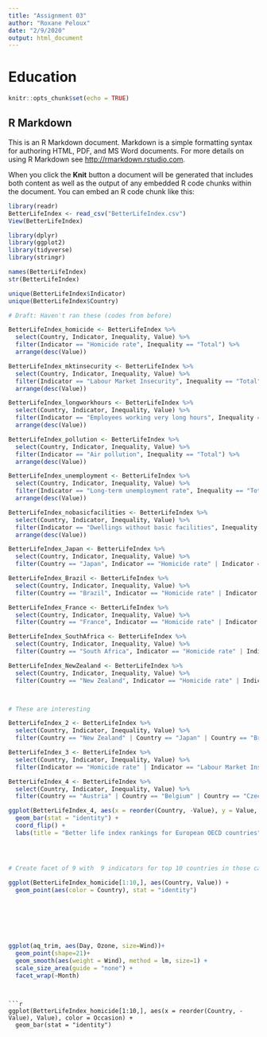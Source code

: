 ```yaml
---
title: "Assignment 03"
author: "Roxane Peloux"
date: "2/9/2020"
output: html_document
---
```



# Education 
```r
knitr::opts_chunk$set(echo = TRUE)
```

## R Markdown

This is an R Markdown document. Markdown is a simple formatting syntax for authoring HTML, PDF, and MS Word documents. For more details on using R Markdown see <http://rmarkdown.rstudio.com>.

When you click the **Knit** button a document will be generated that includes both content as well as the output of any embedded R code chunks within the document. You can embed an R code chunk like this:
```r
library(readr)
BetterLifeIndex <- read_csv("BetterLifeIndex.csv")
View(BetterLifeIndex)

library(dplyr)
library(ggplot2)
library(tidyverse)
library(stringr)
```

```r
names(BetterLifeIndex) 
str(BetterLifeIndex)
```
```r
unique(BetterLifeIndex$Indicator)
unique(BetterLifeIndex$Country)
```

```r

# Draft: Haven't ran these (codes from before)

BetterLifeIndex_homicide <- BetterLifeIndex %>%
  select(Country, Indicator, Inequality, Value) %>%
  filter(Indicator == "Homicide rate", Inequality == "Total") %>%
  arrange(desc(Value))

BetterLifeIndex_mktinsecurity <- BetterLifeIndex %>%
  select(Country, Indicator, Inequality, Value) %>%
  filter(Indicator == "Labour Market Insecurity", Inequality == "Total") %>%
  arrange(desc(Value))

BetterLifeIndex_longworkhours <- BetterLifeIndex %>%
  select(Country, Indicator, Inequality, Value) %>%
  filter(Indicator == "Employees working very long hours", Inequality == "Total") %>%
  arrange(desc(Value))

BetterLifeIndex_pollution <- BetterLifeIndex %>%
  select(Country, Indicator, Inequality, Value) %>%
  filter(Indicator == "Air pollution", Inequality == "Total") %>%
  arrange(desc(Value))

BetterLifeIndex_unemployment <- BetterLifeIndex %>%
  select(Country, Indicator, Inequality, Value) %>%
  filter(Indicator == "Long-term unemployment rate", Inequality == "Total") %>%
  arrange(desc(Value))

BetterLifeIndex_nobasicfacilities <- BetterLifeIndex %>%
  select(Country, Indicator, Inequality, Value) %>%
  filter(Indicator == "Dwellings without basic facilities", Inequality == "Total") %>%
  arrange(desc(Value))

```
```r

BetterLifeIndex_Japan <- BetterLifeIndex %>%
  select(Country, Indicator, Inequality, Value) %>%
  filter(Country == "Japan", Indicator == "Homicide rate" | Indicator == "Labour Market Insecurity" | Indicator == "Employees working very long hours" | Indicator == "Air pollution" | Indicator == "Long-term unemployment rate" | Indicator == "Dwellings without basic facilities", Inequality == "Total")

BetterLifeIndex_Brazil <- BetterLifeIndex %>%
  select(Country, Indicator, Inequality, Value) %>%
  filter(Country == "Brazil", Indicator == "Homicide rate" | Indicator == "Labour Market Insecurity" | Indicator == "Employees working very long hours" | Indicator == "Air pollution" | Indicator == "Long-term unemployment rate" | Indicator == "Dwellings without basic facilities", Inequality == "Total")

BetterLifeIndex_France <- BetterLifeIndex %>%
  select(Country, Indicator, Inequality, Value) %>%
  filter(Country == "France", Indicator == "Homicide rate" | Indicator == "Labour Market Insecurity" | Indicator == "Employees working very long hours" | Indicator == "Air pollution" | Indicator == "Long-term unemployment rate" | Indicator == "Dwellings without basic facilities", Inequality == "Total")

BetterLifeIndex_SouthAfrica <- BetterLifeIndex %>%
  select(Country, Indicator, Inequality, Value) %>%
  filter(Country == "South Africa", Indicator == "Homicide rate" | Indicator == "Labour Market Insecurity" | Indicator == "Employees working very long hours" | Indicator == "Air pollution" | Indicator == "Long-term unemployment rate" | Indicator == "Dwellings without basic facilities", Inequality == "Total")

BetterLifeIndex_NewZealand <- BetterLifeIndex %>%
  select(Country, Indicator, Inequality, Value) %>%
  filter(Country == "New Zealand", Indicator == "Homicide rate" | Indicator == "Labour Market Insecurity" | Indicator == "Employees working very long hours" | Indicator == "Air pollution" | Indicator == "Long-term unemployment rate" | Indicator == "Dwellings without basic facilities", Inequality == "Total")



# These are interesting

BetterLifeIndex_2 <- BetterLifeIndex %>%
  select(Country, Indicator, Inequality, Value) %>%
  filter(Country == "New Zealand" | Country == "Japan" | Country == "Brazil" | Country == "France" | Country == "South Africa", Indicator == "Homicide rate" | Indicator == "Labour Market Insecurity" | Indicator == "Employees working very long hours" | Indicator == "Air pollution" | Indicator == "Long-term unemployment rate" | Indicator == "Dwellings without basic facilities", Inequality == "Total")

BetterLifeIndex_3 <- BetterLifeIndex %>%
  select(Country, Indicator, Inequality, Value) %>%
  filter(Indicator == "Homicide rate" | Indicator == "Labour Market Insecurity" | Indicator == "Employees working very long hours" | Indicator == "Air pollution" | Indicator == "Long-term unemployment rate" | Indicator == "Dwellings without basic facilities", Inequality == "Total")

BetterLifeIndex_4 <- BetterLifeIndex %>%
  select(Country, Indicator, Inequality, Value) %>%
  filter(Country == "Austria" | Country == "Belgium" | Country == "Czech Republic" | Country == "Denmark" | Country == "Finland" | Country == "France" | Country == "Germany" | Country == "Greece" | Country == "Hungary" | Country == "Iceland" | Country == "Ireland" | Country == "Italy" | Country == "Luxembourg" | Country == "Netherlands" | Country == "Norway" | Country == "Poland" | Country == "Slovak Republic" | Country == "Spain" | Country == "Sweden" | Country == "Switzerland" | Country == "United Kingdom" | Country == "Estonia" | Country == "Latvia" | Country == "Russia" | Country == "Slovenia", Indicator == "Homicide rate" | Indicator == "Labour Market Insecurity" | Indicator == "Employees working very long hours" | Indicator == "Air pollution" | Indicator == "Long-term unemployment rate" | Indicator == "Dwellings without basic facilities", Inequality == "Total")

```
```r
ggplot(BetterLifeIndex_4, aes(x = reorder(Country, -Value), y = Value, fill = Indicator)) + 
  geom_bar(stat = "identity") +
  coord_flip() +
  labs(title = "Better life index rankings for European OECD countries", x = "Country", y = "Value")





```





```r
# Create facet of 9 with  9 indicators for top 10 countries in those categories of indicators with geom_point 

ggplot(BetterLifeIndex_homicide[1:10,], aes(Country, Value)) +
  geom_point(aes(color = Country), stat = "identity")







ggplot(aq_trim, aes(Day, Ozone, size=Wind))+
  geom_point(shape=21)+
  geom_smooth(aes(weight = Wind), method = lm, size=1) +
  scale_size_area(guide = "none") +
  facet_wrap(~Month)

```


```


```r
ggplot(BetterLifeIndex_homicide[1:10,], aes(x = reorder(Country, -Value), Value), color = Occasion) +
  geom_bar(stat = "identity")
```







